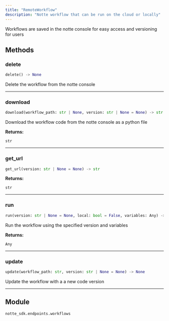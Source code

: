 ```yaml
---
title: "RemoteWorkflow"
description: "Notte workflow that can be run on the cloud or locally"
---
```




Workflows are saved in the notte console for easy access and versioning for users

## Methods

### delete

```python
delete() -> None
```

Delete the workflow from the notte console

---

### download

```python
download(workflow_path: str | None, version: str | None = None) -> str
```

Download the workflow code from the notte console as a python file

**Returns:**

`str`

---

### get_url

```python
get_url(version: str | None = None) -> str
```

**Returns:**

`str`

---

### run

```python
run(version: str | None = None, local: bool = False, variables: Any) -> Any
```

Run the workflow using the specified version and variables

**Returns:**

`Any`

---

### update

```python
update(workflow_path: str, version: str | None = None) -> None
```

Update the workflow with a a new code version

---



## Module

`notte_sdk.endpoints.workflows`
